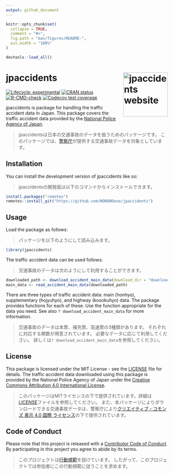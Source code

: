 ```yaml
---
output: github_document
---
```


<!-- README.md is generated from README.Rmd. Please edit that file -->

```r
knitr::opts_chunk$set(
  collapse = TRUE,
  comment = "#>",
  fig.path = "man/figures/README-",
  out.width = "100%"
)

devtools::load_all()
```

# jpaccidents <a href="https://nononoexe.github.io/jpaccidents/"><img src="man/figures/logo.png" align="right" height="138" alt="jpaccidents website" /></a>

<!-- badges: start -->
[![Lifecycle: experimental](https://img.shields.io/badge/lifecycle-experimental-orange.svg)](https://lifecycle.r-lib.org/articles/stages.html#experimental)
[![CRAN status](https://www.r-pkg.org/badges/version/jpaccidents)](https://CRAN.R-project.org/package=jpaccidents)
[![R-CMD-check](https://github.com/NONONOexe/jpaccidents/actions/workflows/R-CMD-check.yaml/badge.svg)](https://github.com/NONONOexe/jpaccidents/actions/workflows/R-CMD-check.yaml)
[![Codecov test coverage](https://codecov.io/gh/NONONOexe/jpaccidents/graph/badge.svg)](https://app.codecov.io/gh/NONONOexe/jpaccidents)
<!-- badges: end -->

jpaccidents is package for handling the traffic accident data in Japan. This package covers the traffic accident data provided by the [National Police Agency of Japan](https://www.npa.go.jp/english/index.html).

> jpaccidentsは日本の交通事故のデータを扱うためのパッケージです。
> このパッケージでは、[警察庁](https://www.npa.go.jp/index.html)が提供する交通事故データを対象としています。

## Installation

You can install the development version of jpaccidents like so:

> jpaccidentsの開発版は以下のコマンドからインストールできます。

``` r
install.packages("remotes")
remotes::install_git("https://github.com/NONONOexe/jpaccidents")
```

## Usage

Load the package as follows:

> パッケージを以下のようにして読み込みます。

```r
library(jpaccidents)
```

The traffic accident data can be used follows:

> 交通事故のデータは次のようにして利用することができます。

```r
downloaded_path <- download_accident_main_data(download_dir = "download-dir-path", year = 2022)
main_data <- read_accident_main_data(downloaded_path)
```

There are three types of traffic accident data: main (honhyo), supplementary (hojyuhyo), and highway (kosokuhyo) data. The package provides functions for each of these. Use the function appropriate for the data you need. See also `? download_accident_main_data` for more information.

> 交通事故のデータは本票、補充票、高速票の3種類があります。
> それぞれに対応する関数が用意されています。
> 必要なデータに応じて利用してください。
> 詳しくは`? download_accident_main_data`を参照してください。

## License

This package is licensed under the MIT License - see the [LICENSE](LICENSE) file for details. The traffic accident data downloaded using this package is provided by the National Police Agency of Japan under the [Creative Commons Attribution 4.0 International License](https://creativecommons.org/licenses/by/4.0/).

> このパッケージはMITライセンスの下で提供されています。詳細は[LICENSE](LICENSE)ファイルを参照してください。
> また、本パッケージによりダウンロードできる交通事故データは、警察庁により[クリエイティブ・コモンズ 表示 4.0 国際 ライセンス](https://creativecommons.org/licenses/by/4.0/deed.ja)の下で提供されています。

## Code of Conduct

Please note that this project is released with a [Contributor Code of Conduct](CODE_OF_CONDUCT.md). By participating in this project you agree to abide by its terms.

> このプロジェクトは[行動規範](CODE_OF_CONDUCT.md)を設けています。
> したがって、このプロジェクトでは参加者にこの行動規範に従うことを求めます。
